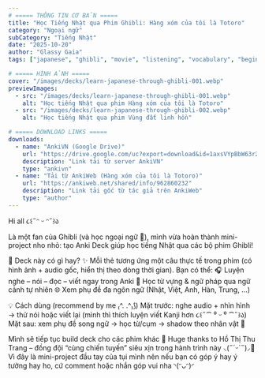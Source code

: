 ```yaml
---
# ===== THÔNG TIN CƠ BẢN =====
title: "Học Tiếng Nhật qua Phim Ghibli: Hàng xóm của tôi là Totoro"
category: "Ngoại ngữ"
subCategory: "Tiếng Nhật"
date: "2025-10-20"
author: "Glassy Gaia"
tags: ["japanese", "ghibli", "movie", "listening", "vocabulary", "beginner", "intermediate"]

# ===== HÌNH ẢNH =====
cover: "/images/decks/learn-japanese-through-ghibli-001.webp"
previewImages:
  - src: "/images/decks/learn-japanese-through-ghibli-001.webp"
    alt: "Học tiếng Nhật qua phim Hàng xóm của tôi là Totoro"
  - src: "/images/decks/learn-japanese-through-ghibli-002.webp"
    alt: "Học tiếng Nhật qua phim Vùng đất linh hồn"

# ===== DOWNLOAD LINKS =====
downloads:
  - name: "AnkiVN (Google Drive)"
    url: "https://drive.google.com/uc?export=download&id=1axsVYpBbW63r2RamFKWVg9usKFLhoPcN"
    description: "Link tải từ server AnkiVN"
    type: "ankivn"
  - name: "Tải từ AnkiWeb (Hàng xóm của tôi là Totoro)"
    url: "https://ankiweb.net/shared/info/962860232"
    description: "Link tải gốc từ tác giả trên AnkiWeb"
    type: "author"
---
```


Hi all ૮꒰˶ᵔ ᵕ ᵔ˶꒱ა

Là một fan của Ghibli (và học ngoại ngữ 🩵), mình vừa hoàn thành mini-project nho nhỏ: tạo Anki Deck giúp học tiếng Nhật qua các bộ phim Ghibli!

💌 Deck này có gì hay?
✨ Mỗi thẻ tương ứng một câu thực tế trong phim (có hình ảnh + audio gốc, hiển thị theo dòng thời gian).
Bạn có thể:
🎧 Luyện nghe – nói – đọc – viết ngay trong Anki
📘 Học từ vựng & ngữ pháp qua ngữ cảnh tự nhiên
🌐 Xem phụ đề đa ngôn ngữ (Nhật, Việt, Anh, Hàn, Trung, …)

💡 Cách dùng (recommend by me ₍^. .^₎⟆)
Mặt trước: nghe audio + nhìn hình → thử nói hoặc viết lại (mình thì thích luyện viết Kanji hơn ૮꒰˶⁀ ⁰ ᵕ ⁰ ⁀˶꒱ა)
Mặt sau: xem phụ đề song ngữ → học từ/cụm → shadow theo nhân vật 🎤

Mình sẽ tiếp tục build deck cho các phim khác 🎥
Huge thanks to Hồ Thị Thu Trang – đồng đội “cùng chiến tuyến” siêu xịn trong hành trình này ⸜(˶ˊᵕˋ˵)⸝💖
Vì đây là mini-project đầu tay của tụi mình nên nếu bạn có góp ý hay ý tưởng hay ho, cứ comment hoặc nhắn góp vui nha ◝(ᵔᴗᵔ)◜